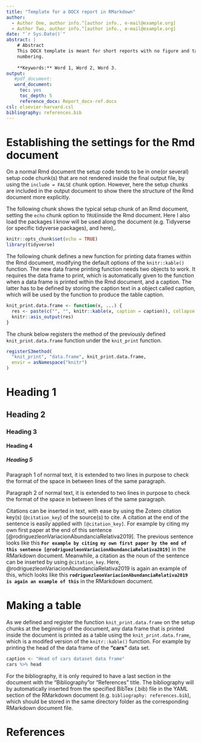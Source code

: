```yaml
---
title: "Template for a DOCX report in RMarkdown"
author:
  - Author One, author info.^[author info., e-mail@example.org]
  - Author Two, author info.^[author info., e-mail@example.org]
date: "`r Sys.Date()`"
abstract: | 
    # Abstract
    This DOCX template is meant for short reports with no figure and table 
    numbering.
    
    **Keywords:** Word 1, Word 2, Word 3.
output:
   #pdf_document:
   word_document: 
     toc: yes
     toc_depth: 5
     reference_docx: Report_docx-ref.docx
csl: elsevier-harvard.csl
bibliography: references.bib
---
```

# Establishing the settings for the Rmd document
On a normal Rmd document the setup code tends to be in one(or several) setup
code chunk(s) that are not rendered inside the final output file, by using the
``include = FALSE`` chunk option. However, here the setup chunks are included in
the output document to show there the structure of the Rmd document more
explicitly.

The following chunk shows the typical setup chunk of an Rmd document, setting the `echo` chunk option to `TRUE`inside the Rmd document. Here I also load the packages I know will be used along the document (e.g. Tidyverse (or specific tidyverse packages), and here),.
```r
knitr::opts_chunk$set(echo = TRUE)
library(tidyverse)
```

The following chunk defines a new function for printing data frames within the
Rmd document, modifying the default options of the ``knitr::kable()`` function.
The new data frame printing function needs two objects to work. It requires the
data frame to print, which is automatically given to the function when a data
frame is printed within the Rmd document, and a caption. The latter has to be
defined by storing the caption text in a object called caption, which will be
used by the function to produce the table caption.

```r
knit_print.data.frame <- function(x, ...) {
  res <- paste(c("", "", knitr::kable(x, caption = caption)), collapse = "\n")
  knitr::asis_output(res)
}
```

The chunk below registers the method of the previously defined
`knit_print.data.frame` function under the `knit_print` function.
```r
registerS3method(
  "knit_print", "data.frame", knit_print.data.frame,
  envir = asNamespace("knitr")
)
```

# Heading 1
## Heading 2
### Heading 3
#### Heading 4
##### Heading 5
Paragraph 1 of normal text, it is extended to two lines in purpose to check the
format of the space in between lines of the same paragraph.


Paragraph 2 of normal text, it is extended to two lines in purpose to check the
format of the space in between lines of the same paragraph.

Citations can be inserted in text, with ease by using the Zotero citation key(s)
(`@citation_key`) of the source(s) to cite. A citation at the end of the
sentence is easily applied with `[@citation_key]`. For example by citing my own
first paper at the end of this sentence
[@rodriguezleonVariacionAbundanciaRelativa2019]. The previous sentence looks
like this **`For example by citing my own first paper by the end of this
sentence [@rodriguezleonVariacionAbundanciaRelativa2019]`** in the RMarkdown
document. Meanwhile, a citation as the noun of the sentence can be inserted by
using `@citation_key`. Here, @rodriguezleonVariacionAbundanciaRelativa2019 is
again an example of this, which looks like this
**`rodriguezleonVariacionAbundanciaRelativa2019 is again an example of this`**
in the RMarkdown document.

# Making a table

As we defined and register the function `knit_print.data.frame` on the setup chunks at the beginning of the document, any data frame that is printed inside the document is printed as a table using the `knit_print.data.frame`, which is a modifed version of the `knitr::kable()` function. For example by printing the head of the data frame of the **"cars"** data set.
```r
caption <- "Head of cars dataset data frame"
cars %>% head
```

For the bibliography, it is only required to have a last section in the document
with the "Bibliography"or "References" title. The bibliography will by
automatically inserted from the specified BibTex (.bib) file in the YAML section
of the RMarkdown document (e.g. `` bibliography: references.bib ``), which
should be stored in the same directory folder as the corresponding RMarkdown
document file.

# References